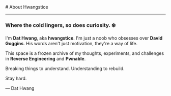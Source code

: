 
<BaseLayout title="About">
  <BaseCard title="About">
# About Hwangstice

---

### Where the cold lingers, so does curiosity. ❄️

I'm **Dat Hwang**, aka **hwangstice**. I'm just a noob who obsesses over **David Goggins**. His words aren't just motivation, they're a way of life.

This space is a frozen archive of my thoughts, experiments, and challenges in **Reverse Engineering** and **Pwnable**.

Breaking things to understand. Understanding to rebuild.

Stay hard.

— Dat Hwang


  </BaseCard>
</BaseLayout>
